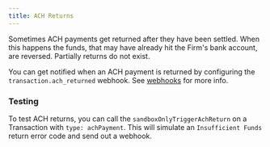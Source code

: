 ```yaml
---
title: ACH Returns
---
```


Sometimes ACH payments get returned after they have been settled. When this happens the funds, that may have already hit the Firm's bank account, are reversed. Partially returns do not exist.

You can get notified when an ACH payment is returned by configuring the `transaction.ach_returned` webhook. See [webhooks](/docs/webhooks/overview) for more info.

### Testing

To test ACH returns, you can call the `sandboxOnlyTriggerAchReturn` on a Transaction with `type: achPayment`. This will simulate an `Insufficient Funds` return error code and send out a webhook.
